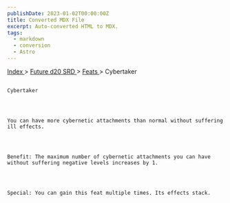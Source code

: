 ```yaml
---
publishDate: 2023-01-02T00:00:00Z
title: Converted MDX File
excerpt: Auto-converted HTML to MDX.
tags:
  - markdown
  - conversion
  - Astro
---
```







[
      Index
     ](-index)
     >
     [
      Future d20 SRD
     ](future-d20-srd-index)
     >
     [
      Feats
     ](future-d20-srd-feats-index)
     > Cybertaker
    




## 
    Cybertaker
   



    You can have more cybernetic attachments than normal without suffering ill effects.
   



    Benefit: The maximum number of cybernetic attachments you can have without suffering negative levels increases by 1.
   



    Special: You can gain this feat multiple times. Its effects stack.
   





